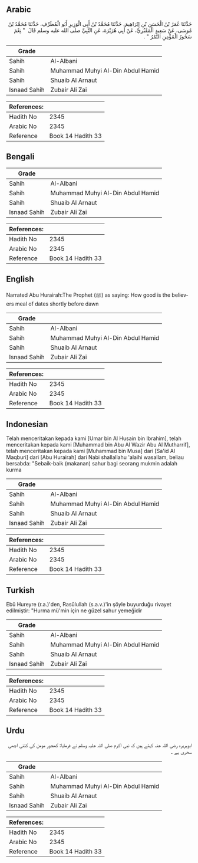 ## Arabic


<div dir="rtl" lang="ar" style={{fontSize:'larger',backgroundColor:'#f8f9fa',padding:20}}>
حَدَّثَنَا عُمَرُ بْنُ الْحَسَنِ بْنِ إِبْرَاهِيمَ، حَدَّثَنَا مُحَمَّدُ بْنُ أَبِي الْوَزِيرِ أَبُو الْمُطَرِّفِ، حَدَّثَنَا مُحَمَّدُ بْنُ مُوسَى، عَنْ سَعِيدٍ الْمَقْبُرِيِّ، عَنْ أَبِي هُرَيْرَةَ، عَنِ النَّبِيِّ صلى الله عليه وسلم قَالَ ‏ "‏ نِعْمَ سَحُورُ الْمُؤْمِنِ التَّمْرُ ‏"‏ ‏.‏
</div>
<div style={{backgroundColor:'#f8f9fa',padding:20, marginBottom: 10}}><table> <thead> <tr> <th>Grade</th> <th></th> </tr> </thead> <tbody> <tr><td>Sahih</td><td>Al-Albani</td></tr><tr><td>Sahih</td><td>Muhammad Muhyi Al-Din Abdul Hamid</td></tr><tr><td>Sahih</td><td>Shuaib Al Arnaut</td></tr><tr><td>Isnaad Sahih</td><td>Zubair Ali Zai</td></tr></tbody></table><table> <thead> <tr> <th>References:</th> <th></th> </tr> </thead> <tbody><tr><td>Hadith No</td><td>2345</td></tr><tr><td>Arabic No</td><td>2345</td></tr><tr><td>Reference</td><td>Book 14 Hadith 33</td></tr></tbody></table></div>

## Bengali


<div dir="ltr" lang="bn" style={{fontSize:'larger',backgroundColor:'#f8f9fa',padding:20}}>

</div>
<div style={{backgroundColor:'#f8f9fa',padding:20, marginBottom: 10}}><table> <thead> <tr> <th>Grade</th> <th></th> </tr> </thead> <tbody> <tr><td>Sahih</td><td>Al-Albani</td></tr><tr><td>Sahih</td><td>Muhammad Muhyi Al-Din Abdul Hamid</td></tr><tr><td>Sahih</td><td>Shuaib Al Arnaut</td></tr><tr><td>Isnaad Sahih</td><td>Zubair Ali Zai</td></tr></tbody></table><table> <thead> <tr> <th>References:</th> <th></th> </tr> </thead> <tbody><tr><td>Hadith No</td><td>2345</td></tr><tr><td>Arabic No</td><td>2345</td></tr><tr><td>Reference</td><td>Book 14 Hadith 33</td></tr></tbody></table></div>

## English


<div dir="ltr" lang="en" style={{fontSize:'larger',backgroundColor:'#f8f9fa',padding:20}}>
Narrated Abu Hurairah:The Prophet (ﷺ) as saying: How good is the believers meal of dates shortly before dawn
</div>
<div style={{backgroundColor:'#f8f9fa',padding:20, marginBottom: 10}}><table> <thead> <tr> <th>Grade</th> <th></th> </tr> </thead> <tbody> <tr><td>Sahih</td><td>Al-Albani</td></tr><tr><td>Sahih</td><td>Muhammad Muhyi Al-Din Abdul Hamid</td></tr><tr><td>Sahih</td><td>Shuaib Al Arnaut</td></tr><tr><td>Isnaad Sahih</td><td>Zubair Ali Zai</td></tr></tbody></table><table> <thead> <tr> <th>References:</th> <th></th> </tr> </thead> <tbody><tr><td>Hadith No</td><td>2345</td></tr><tr><td>Arabic No</td><td>2345</td></tr><tr><td>Reference</td><td>Book 14 Hadith 33</td></tr></tbody></table></div>

## Indonesian


<div dir="ltr" lang="id" style={{fontSize:'larger',backgroundColor:'#f8f9fa',padding:20}}>
Telah menceritakan kepada kami [Umar bin Al Husain bin Ibrahim], telah menceritakan kepada kami [Muhammad bin Abu Al Wazir Abu Al Mutharrif], telah menceritakan kepada kami [Muhammad bin Musa] dari [Sa'id Al Maqburi] dari [Abu Hurairah] dari Nabi shallallahu 'alaihi wasallam, beliau bersabda: "Sebaik-baik (makanan) sahur bagi seorang mukmin adalah kurma
</div>
<div style={{backgroundColor:'#f8f9fa',padding:20, marginBottom: 10}}><table> <thead> <tr> <th>Grade</th> <th></th> </tr> </thead> <tbody> <tr><td>Sahih</td><td>Al-Albani</td></tr><tr><td>Sahih</td><td>Muhammad Muhyi Al-Din Abdul Hamid</td></tr><tr><td>Sahih</td><td>Shuaib Al Arnaut</td></tr><tr><td>Isnaad Sahih</td><td>Zubair Ali Zai</td></tr></tbody></table><table> <thead> <tr> <th>References:</th> <th></th> </tr> </thead> <tbody><tr><td>Hadith No</td><td>2345</td></tr><tr><td>Arabic No</td><td>2345</td></tr><tr><td>Reference</td><td>Book 14 Hadith 33</td></tr></tbody></table></div>

## Turkish


<div dir="ltr" lang="tr" style={{fontSize:'larger',backgroundColor:'#f8f9fa',padding:20}}>
Ebû Hureyre (r.a.)'den, Rasûlullah (s.a.v.)'in şöyle buyurduğu rivayet edilmiştir: "Hurma mü'min için ne güzel sahur yemeğidir
</div>
<div style={{backgroundColor:'#f8f9fa',padding:20, marginBottom: 10}}><table> <thead> <tr> <th>Grade</th> <th></th> </tr> </thead> <tbody> <tr><td>Sahih</td><td>Al-Albani</td></tr><tr><td>Sahih</td><td>Muhammad Muhyi Al-Din Abdul Hamid</td></tr><tr><td>Sahih</td><td>Shuaib Al Arnaut</td></tr><tr><td>Isnaad Sahih</td><td>Zubair Ali Zai</td></tr></tbody></table><table> <thead> <tr> <th>References:</th> <th></th> </tr> </thead> <tbody><tr><td>Hadith No</td><td>2345</td></tr><tr><td>Arabic No</td><td>2345</td></tr><tr><td>Reference</td><td>Book 14 Hadith 33</td></tr></tbody></table></div>

## Urdu


<div dir="rtl" lang="ur" style={{fontSize:'larger',backgroundColor:'#f8f9fa',padding:20}}>
ابوہریرہ رضی اللہ عنہ کہتے ہیں کہ نبی اکرم صلی اللہ علیہ وسلم نے فرمایا: کھجور مومن کی کتنی اچھی سحری ہے ۔
</div>
<div style={{backgroundColor:'#f8f9fa',padding:20, marginBottom: 10}}><table> <thead> <tr> <th>Grade</th> <th></th> </tr> </thead> <tbody> <tr><td>Sahih</td><td>Al-Albani</td></tr><tr><td>Sahih</td><td>Muhammad Muhyi Al-Din Abdul Hamid</td></tr><tr><td>Sahih</td><td>Shuaib Al Arnaut</td></tr><tr><td>Isnaad Sahih</td><td>Zubair Ali Zai</td></tr></tbody></table><table> <thead> <tr> <th>References:</th> <th></th> </tr> </thead> <tbody><tr><td>Hadith No</td><td>2345</td></tr><tr><td>Arabic No</td><td>2345</td></tr><tr><td>Reference</td><td>Book 14 Hadith 33</td></tr></tbody></table></div>